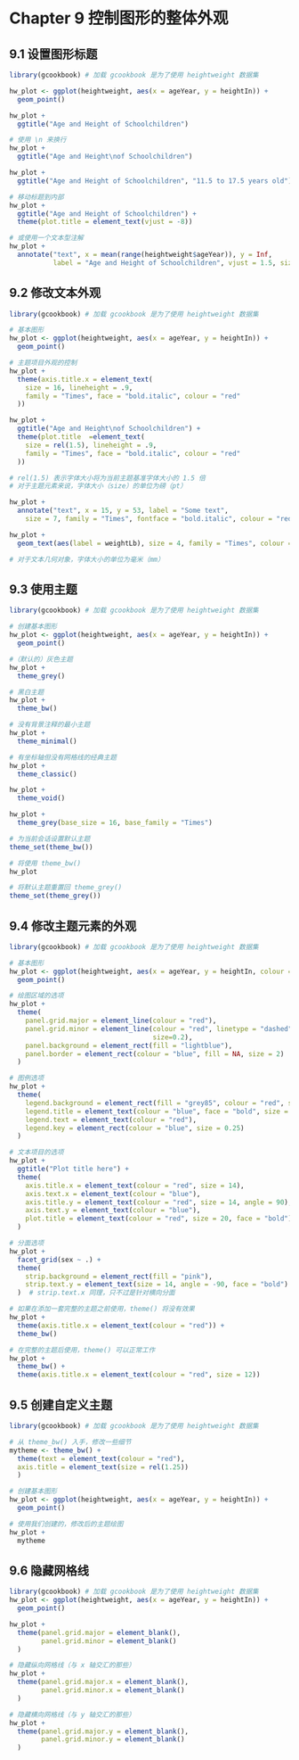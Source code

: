 # Chapter 9 控制图形的整体外观

## 9.1 设置图形标题
```r
library(gcookbook) # 加载 gcookbook 是为了使用 heightweight 数据集

hw_plot <- ggplot(heightweight, aes(x = ageYear, y = heightIn)) +
  geom_point() 

hw_plot + 
  ggtitle("Age and Height of Schoolchildren")

# 使用 \n 来换行
hw_plot + 
  ggtitle("Age and Height\nof Schoolchildren")

```
```r
hw_plot +
  ggtitle("Age and Height of Schoolchildren", "11.5 to 17.5 years old")

```
```r
# 移动标题到内部
hw_plot +
  ggtitle("Age and Height of Schoolchildren") + 
  theme(plot.title = element_text(vjust = -8))

# 或使用一个文本型注解
hw_plot + 
  annotate("text", x = mean(range(heightweight$ageYear)), y = Inf, 
           label = "Age and Height of Schoolchildren", vjust = 1.5, size = 4.5)

```

## 9.2 修改文本外观
```r
library(gcookbook) # 加载 gcookbook 是为了使用 heightweight 数据集

# 基本图形
hw_plot <- ggplot(heightweight, aes(x = ageYear, y = heightIn)) +
  geom_point()

# 主题项目外观的控制
hw_plot + 
  theme(axis.title.x = element_text(
    size = 16, lineheight = .9, 
    family = "Times", face = "bold.italic", colour = "red"
  ))

hw_plot + 
  ggtitle("Age and Height\nof Schoolchildren") + 
  theme(plot.title  =element_text(
    size = rel(1.5), lineheight = .9, 
    family = "Times", face = "bold.italic", colour = "red"
  ))

# rel(1.5) 表示字体大小将为当前主题基准字体大小的 1.5 倍
# 对于主题元素来说，字体大小（size）的单位为磅（pt）

```
```r
hw_plot + 
  annotate("text", x = 15, y = 53, label = "Some text", 
    size = 7, family = "Times", fontface = "bold.italic", colour = "red")

hw_plot + 
  geom_text(aes(label = weightLb), size = 4, family = "Times", colour = "red")

# 对于文本几何对象，字体大小的单位为毫米（mm）

```

## 9.3 使用主题
```r
library(gcookbook) # 加载 gcookbook 是为了使用 heightweight 数据集

# 创建基本图形
hw_plot <- ggplot(heightweight, aes(x = ageYear, y = heightIn)) +
  geom_point()

#（默认的）灰色主题
hw_plot + 
  theme_grey()

# 黑白主题
hw_plot + 
  theme_bw()

# 没有背景注释的最小主题
hw_plot +
  theme_minimal()

# 有坐标轴但没有网格线的经典主题
hw_plot +
  theme_classic()

```
```r
hw_plot +
  theme_void()

```
```r
hw_plot +
  theme_grey(base_size = 16, base_family = "Times")

```
```r
# 为当前会话设置默认主题
theme_set(theme_bw())

# 将使用 theme_bw()
hw_plot

# 将默认主题重置回 theme_grey()
theme_set(theme_grey())

```

## 9.4 修改主题元素的外观
```r
library(gcookbook) # 加载 gcookbook 是为了使用 heightweight 数据集

# 基本图形
hw_plot <- ggplot(heightweight, aes(x = ageYear, y = heightIn, colour = sex)) + 
  geom_point()

# 绘图区域的选项
hw_plot + 
  theme(
    panel.grid.major = element_line(colour = "red"),
    panel.grid.minor = element_line(colour = "red", linetype = "dashed", 
                                    size=0.2),
    panel.background = element_rect(fill = "lightblue"),
    panel.border = element_rect(colour = "blue", fill = NA, size = 2)
  )

# 图例选项
hw_plot + 
  theme(
    legend.background = element_rect(fill = "grey85", colour = "red", size = 1), 
    legend.title = element_text(colour = "blue", face = "bold", size = 14), 
    legend.text = element_text(colour = "red"),
    legend.key = element_rect(colour = "blue", size = 0.25)
  )

# 文本项目的选项
hw_plot + 
  ggtitle("Plot title here") + 
  theme(
    axis.title.x = element_text(colour = "red", size = 14),
    axis.text.x = element_text(colour = "blue"),
    axis.title.y = element_text(colour = "red", size = 14, angle = 90), 
    axis.text.y = element_text(colour = "blue"),
    plot.title = element_text(colour = "red", size = 20, face = "bold")
  )

# 分面选项
hw_plot + 
  facet_grid(sex ~ .) + 
  theme(
    strip.background = element_rect(fill = "pink"),
    strip.text.y = element_text(size = 14, angle = -90, face = "bold")
  )  # strip.text.x 同理，只不过是针对横向分面

```
```r
# 如果在添加一套完整的主题之前使用，theme() 将没有效果
hw_plot + 
  theme(axis.title.x = element_text(colour = "red")) +
  theme_bw()

# 在完整的主题后使用，theme() 可以正常工作
hw_plot + 
  theme_bw() + 
  theme(axis.title.x = element_text(colour = "red", size = 12))

```

## 9.5 创建自定义主题
```r
library(gcookbook) # 加载 gcookbook 是为了使用 heightweight 数据集

# 从 theme_bw() 入手，修改一些细节
mytheme <- theme_bw() +
  theme(text = element_text(colour = "red"), 
  axis.title = element_text(size = rel(1.25))
  )

# 创建基本图形
hw_plot <- ggplot(heightweight, aes(x = ageYear, y = heightIn)) +
  geom_point()

# 使用我们创建的，修改后的主题绘图
hw_plot + 
  mytheme

```

## 9.6 隐藏网格线
```r
library(gcookbook) # 加载 gcookbook 是为了使用 heightweight 数据集
hw_plot <- ggplot(heightweight, aes(x = ageYear, y = heightIn)) +
  geom_point() 

hw_plot + 
  theme(panel.grid.major = element_blank(),
        panel.grid.minor = element_blank()
  )

```
```r
# 隐藏纵向网格线（与 x 轴交汇的那些）
hw_plot + 
  theme(panel.grid.major.x = element_blank(), 
        panel.grid.minor.x = element_blank()
  )

# 隐藏横向网格线（与 y 轴交汇的那些）
hw_plot + 
  theme(panel.grid.major.y = element_blank(), 
        panel.grid.minor.y = element_blank()
  )

```

